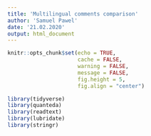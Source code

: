 ```yaml
---
title: 'Multilingual comments comparison'
author: 'Samuel Pawel'
date: '21.02.2020'
output: html_document
---
```


<!-- knitrs setup -->
```r
knitr::opts_chunk$set(echo = TRUE, 
                      cache = FALSE,
                      warning = FALSE, 
                      message = FALSE, 
                      fig.height = 5, 
                      fig.align = "center")
```


```r
library(tidyverse)
library(quanteda)
library(readtext)
library(lubridate)
library(stringr)

```